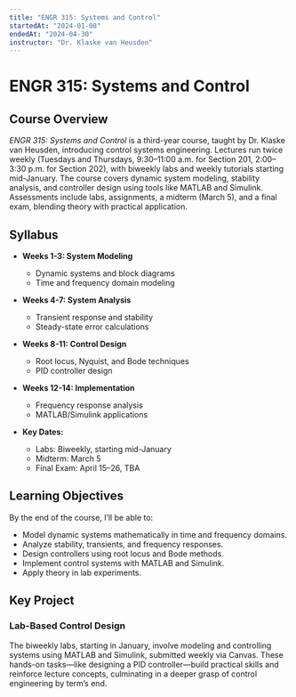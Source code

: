 ```yaml
---
title: "ENGR 315: Systems and Control"
startedAt: "2024-01-08"
endedAt: "2024-04-30"
instructor: "Dr. Klaske van Heusden"
---
```

# ENGR 315: Systems and Control

## Course Overview

*ENGR 315: Systems and Control* is a third-year course, taught by Dr. Klaske van Heusden, introducing control systems engineering. Lectures run twice weekly (Tuesdays and Thursdays, 9:30–11:00 a.m. for Section 201, 2:00–3:30 p.m. for Section 202), with biweekly labs and weekly tutorials starting mid-January. The course covers dynamic system modeling, stability analysis, and controller design using tools like MATLAB and Simulink. Assessments include labs, assignments, a midterm (March 5), and a final exam, blending theory with practical application.

## Syllabus

- **Weeks 1-3: System Modeling**  
  - Dynamic systems and block diagrams  
  - Time and frequency domain modeling  

- **Weeks 4-7: System Analysis**  
  - Transient response and stability  
  - Steady-state error calculations  

- **Weeks 8-11: Control Design**  
  - Root locus, Nyquist, and Bode techniques  
  - PID controller design  

- **Weeks 12-14: Implementation**  
  - Frequency response analysis  
  - MATLAB/Simulink applications  

- **Key Dates:**  
  - Labs: Biweekly, starting mid-January  
  - Midterm: March 5  
  - Final Exam: April 15–26, TBA  

## Learning Objectives

By the end of the course, I’ll be able to:  
- Model dynamic systems mathematically in time and frequency domains.  
- Analyze stability, transients, and frequency responses.  
- Design controllers using root locus and Bode methods.  
- Implement control systems with MATLAB and Simulink.  
- Apply theory in lab experiments.  

## Key Project

### Lab-Based Control Design  
The biweekly labs, starting in January, involve modeling and controlling systems using MATLAB and Simulink, submitted weekly via Canvas. These hands-on tasks—like designing a PID controller—build practical skills and reinforce lecture concepts, culminating in a deeper grasp of control engineering by term’s end.